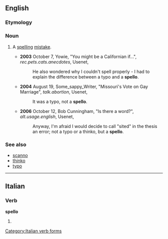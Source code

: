 {{also|spellò}}
==English==

===Etymology===
{{suffix|spell|o}}

===Noun===
{{en-noun}}<!-- not 'spelloes', again by analogy from 'typo' -->

# {{context|Internet|_|slang}} A [[spelling]] [[mistake]].
#* '''2003''' October 7, Yowie, "You might be a Californian if...", ''rec.pets.cats.anecdotes'', Usenet,
#*: He also wondered why I couldn't spell properly - I had to explain the difference between a typo and a '''spello'''.
#* '''2004''' August 19, Some_sappy_Writer, "Missouri's Vote on Gay Marriage", ''talk.abortion'', Usenet,
#*: It was a typo, not a '''spello'''.
#* '''2006''' October 12, Bob Cunningham, "Is there a word?", ''alt.usage.english'', Usenet,
#*: Anyway, I'm afraid I would decide to call "sited" in the thesis an error; not a typo or a thinko, but a '''spello'''.

===See also===
* [[scanno]]
* [[thinko]]
* [[typo]]

----

==Italian==

===Verb===
'''spello'''

# {{form of|[[first-person|First-person]] [[singular]] [[present tense]]|[[spellare#Italian|spellare]]|lang=Italian}}

[[Category:Italian verb forms]]